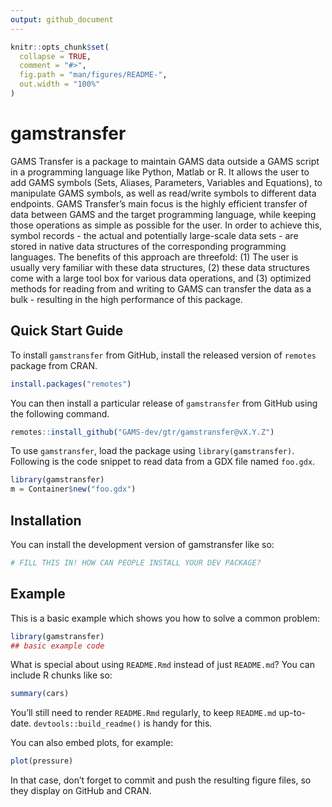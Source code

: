 ```yaml
---
output: github_document
---
```


<!-- README.md is generated from README.Rmd. Please edit that file -->

```r
knitr::opts_chunk$set(
  collapse = TRUE,
  comment = "#>",
  fig.path = "man/figures/README-",
  out.width = "100%"
)
```

# gamstransfer

<!-- badges: start -->
<!-- badges: end -->

GAMS Transfer is a package to maintain GAMS data outside a GAMS script
 in a programming language like Python, Matlab or R. It allows the user
to add GAMS symbols (Sets, Aliases, Parameters, Variables and Equations),
 to manipulate GAMS symbols, as well as read/write symbols to different
data endpoints. GAMS Transfer's main focus is the highly efficient transfer
 of data between GAMS and the target programming language, while keeping
those operations as simple as possible for the user. In order to achieve this,
 symbol records - the actual and potentially large-scale data sets - are
stored in native data structures of the corresponding programming languages.
The benefits of this approach are threefold: (1) The user is usually very
familiar with these data structures, (2) these data structures come with a
large tool box for various data operations, and (3) optimized methods for
reading from and writing to GAMS can transfer the data as a bulk - resulting
 in the high performance of this package.

## Quick Start Guide
To install `gamstransfer` from GitHub, install the released version of `remotes`
package from CRAN.

``` r
install.packages("remotes")
```

You can then install a particular release of `gamstransfer` from GitHub using the
following command.

``` r
remotes::install_github("GAMS-dev/gtr/gamstransfer@vX.Y.Z")
```

To use `gamstransfer`, load the package using `library(gamstransfer)`. Following
is the code snippet to read data from a GDX file named `foo.gdx`.

``` r
library(gamstransfer)
m = Container$new("foo.gdx")
```

## Installation

You can install the development version of gamstransfer like so:

``` r
# FILL THIS IN! HOW CAN PEOPLE INSTALL YOUR DEV PACKAGE?
```

## Example

This is a basic example which shows you how to solve a common problem:

```r
library(gamstransfer)
## basic example code
```

What is special about using `README.Rmd` instead of just `README.md`? You can include R chunks like so:

```r
summary(cars)
```

You'll still need to render `README.Rmd` regularly, to keep `README.md` up-to-date. `devtools::build_readme()` is handy for this.

You can also embed plots, for example:

```r
plot(pressure)
```

In that case, don't forget to commit and push the resulting figure files, so they display on GitHub and CRAN.
